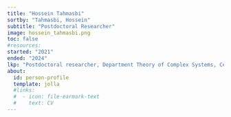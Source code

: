 ```yaml
---
title: "Hossein Tahmasbi"
sortby: "Tahmasbi, Hossein"
subtitle: "Postdoctoral Researcher"
image: hossein_tahmasbi.png
toc: false
#resources: 
started: "2021"
ended: "2024"
lkp: "Postdoctoral researcher, Department Theory of Complex Systems, Center for Advanced Systems Understanding, Helmholtz-Zentrum Dresden-Rossendorf"
about:
  id: person-profile
  template: jolla
  #links:
  #  - icon: file-earmark-text
  #    text: CV
---
```


:::{#person-profile}
:::

<!---
## Biography
## Experience
## Education
-->
